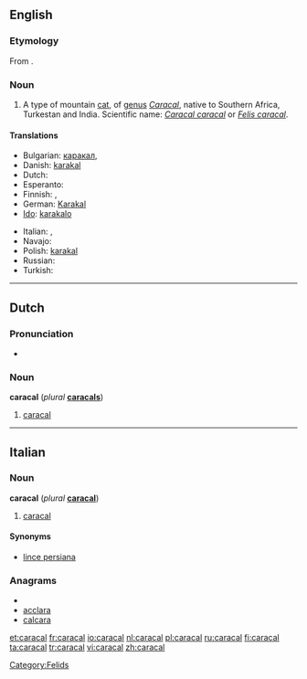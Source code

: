 ==English==

===Etymology===
From {{etyl|tr}} {{term|karakulak|lang=tr}}.

===Noun===
{{wikipedia}}
{{en-noun}}

# A type of mountain [[cat]], of [[genus]] ''[[Caracal]]'', native to Southern Africa, Turkestan and India. Scientific name: ''[[Caracal caracal]]'' or ''[[Felis caracal]]''.

====Translations====
{{trans-top|''Caracal caracal''}}
* Bulgarian: [[каракал]], {{t|bg|степен рис}}
* Danish: [[karakal]]
* Dutch: {{t+|nl|caracal|m}}
* Esperanto: {{t|eo|karakalo|xs=Esperanto}}
* Finnish: {{t-|fi|aavikkoilves}}, {{t-|fi|karakali}}
* German: [[Karakal]] {{m}}
* [[Ido]]: [[karakalo]]
{{trans-mid}}
* Italian: {{t-|it|caracal|m}}, {{t-|it|lince persiana|f}}
* Navajo: {{tø|nv|náshdóí bijaałizhiní}}
* Polish: [[karakal]]
* Russian: {{t+|ru|каракал|m|tr=karakál}}
* Turkish: {{t+|tr|karakulak}}
{{trans-bottom}}

[[Category:Felids]]

----

==Dutch==

===Pronunciation===
* {{audio|Nl-caracal.ogg|audio}}

===Noun===
'''caracal''' {{m}} (''plural'' '''[[caracals]]''')

# [[caracal#English|caracal]]

----

==Italian==

===Noun===
'''caracal''' {{m}} (''plural'' '''[[caracal]]''')

# [[#English|caracal]]

====Synonyms====
* [[lince persiana]]

===Anagrams===
* {{alphagram|aaacclr}}
* [[acclara#Italian|acclara]]
* [[calcara#Italian|calcara]]

[[et:caracal]]
[[fr:caracal]]
[[io:caracal]]
[[nl:caracal]]
[[pl:caracal]]
[[ru:caracal]]
[[fi:caracal]]
[[ta:caracal]]
[[tr:caracal]]
[[vi:caracal]]
[[zh:caracal]]